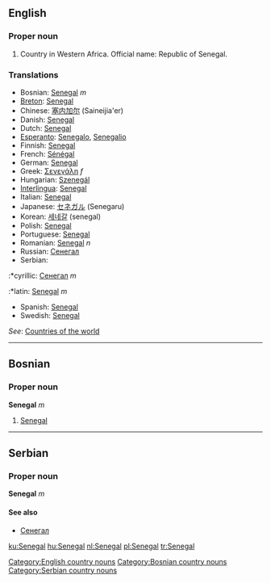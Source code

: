 ==English==
===Proper noun===

# Country in Western Africa. Official name: Republic of Senegal.
===Translations===
*Bosnian: [[Senegal]] ''m''
*[[Breton]]: [[Senegal]]
*Chinese: [[塞内加尔]] (Saineijia'er)
*Danish: [[Senegal]]
*Dutch: [[Senegal]]
*[[Esperanto]]: [[Senegalo]], [[Senegalio]]
*Finnish: [[Senegal]]
*French: [[Sénégal]]
*German: [[Senegal]]
*Greek: [[Σενεγάλη]] ''f''
*Hungarian: [[Szenegál]]
*[[Interlingua]]: [[Senegal]]
*Italian: [[Senegal]]
*Japanese: [[セネガル]] (Senegaru)
*Korean: [[세네갈]] (senegal)
*Polish: [[Senegal]]
*Portuguese: [[Senegal]]
*Romanian: [[Senegal]] ''n''
*Russian: [[Сенегал]]
*Serbian:
:*cyrillic: [[Сенегал]] ''m''
:*latin: [[Senegal]] ''m''
*Spanish: [[Senegal]]
*Swedish: [[Senegal]]

''See'': [[Countries of the world]]
[[Category:English country nouns]]
----

==Bosnian==
===Proper noun===
'''Senegal''' ''m''
#[[Senegal]]
[[Category:Bosnian country nouns]]
----
==Serbian==
===Proper noun===
'''Senegal''' ''m''
====See also====
*[[Сенегал]]
[[Category:Serbian country nouns]]

[[ku:Senegal]]
[[hu:Senegal]]
[[nl:Senegal]]
[[pl:Senegal]]
[[tr:Senegal]]